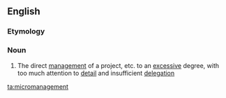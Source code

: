 ==English==

===Etymology===
{{prefix|en|micro|management}}

===Noun===
{{wikipedia}}
{{en-noun|-}}

# The direct [[management]] of a project, etc. to an [[excessive]] degree, with too much attention to [[detail]] and insufficient [[delegation]]

[[ta:micromanagement]]